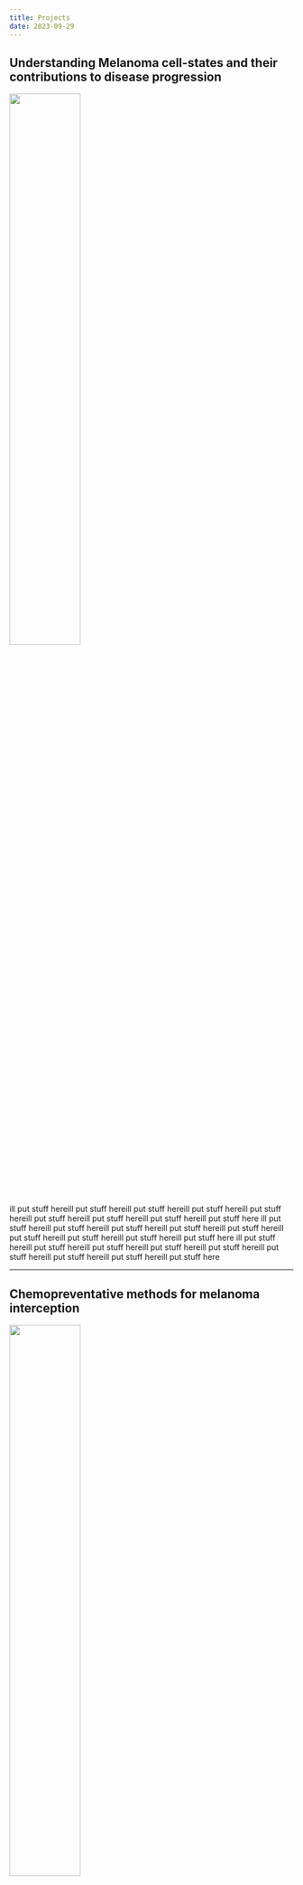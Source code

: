 ```yaml
---
title: Projects
date: 2023-09-29
---
```


## Understanding Melanoma cell-states and their contributions to disease progression

<img src="plasticity.jpg" style="height: 50%; width: 50%; object-fit: contain" onclick="window.open('https://www.ncbi.nlm.nih.gov/pmc/articles/PMC7309415/', 'blank');"/>


ill put stuff hereill put stuff hereill put stuff hereill put stuff hereill put stuff hereill put stuff hereill put stuff hereill put stuff hereill put stuff here
ill put stuff hereill put stuff hereill put stuff hereill put stuff hereill put stuff hereill put stuff hereill put stuff hereill put stuff hereill put stuff here
ill put stuff hereill put stuff hereill put stuff hereill put stuff hereill put stuff hereill put stuff hereill put stuff hereill put stuff hereill put stuff here

----

## Chemopreventative methods for melanoma interception

<img src="plasticity.jpg" style="height: 50%; width: 50%; object-fit: contain" onclick="window.open('https://www.ncbi.nlm.nih.gov/pmc/articles/PMC7309415/', 'blank');"/>

ill put stuff hereill put stuff hereill put stuff hereill put stuff hereill put stuff hereill put stuff hereill put stuff hereill put stuff hereill put stuff here
ill put stuff hereill put stuff hereill put stuff hereill put stuff hereill put stuff hereill put stuff hereill put stuff hereill put stuff hereill put stuff here
ill put stuff hereill put stuff hereill put stuff hereill put stuff hereill put stuff hereill put stuff hereill put stuff hereill put stuff hereill put stuff here


